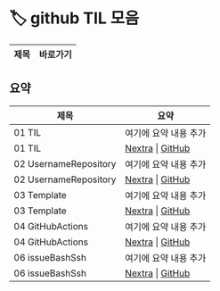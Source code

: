 
# 🏷️ github TIL 모음

<LabelIcons />

| 제목 | 바로가기 |
|------|----------|

## 요약

| 제목 | 요약 |
|------|------|
| 01 TIL | 여기에 요약 내용 추가 |
| 01 TIL | [Nextra](/til/til-2025/til-07/01-TIL) \| [GitHub](https://github.com/MinHyeok-lee1/TIL/blob/main/2025/07/01-TIL.md) |
| 02 UsernameRepository | 여기에 요약 내용 추가 |
| 02 UsernameRepository | [Nextra](/til/til-2025/til-07/02-UsernameRepository) \| [GitHub](https://github.com/MinHyeok-lee1/TIL/blob/main/2025/07/02-UsernameRepository.md) |
| 03 Template | 여기에 요약 내용 추가 |
| 03 Template | [Nextra](/til/til-2025/til-07/03-Template) \| [GitHub](https://github.com/MinHyeok-lee1/TIL/blob/main/2025/07/03-Template.md) |
| 04 GitHubActions | 여기에 요약 내용 추가 |
| 04 GitHubActions | [Nextra](/til/til-2025/til-07/04-GitHubActions) \| [GitHub](https://github.com/MinHyeok-lee1/TIL/blob/main/2025/07/04-GitHubActions.md) |
| 06 issueBashSsh | 여기에 요약 내용 추가 |
| 06 issueBashSsh | [Nextra](/til/til-2025/til-07/06-issueBashSsh) \| [GitHub](https://github.com/MinHyeok-lee1/TIL/blob/main/2025/07/06-issueBashSsh.md) |
